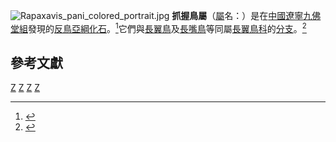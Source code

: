 {{Automatic Taxobox
| taxon = Rapaxavis
| authority = [[Eric_M._Morschhauser|Morschhauser]] ''et al.'', 2009
| fossil_range = [[白堊紀|白堊紀]]前期, {{fossilrange|113}}
| image = Rapaxavis.jpg
| image_caption = 潘氏抓握鳥的[[正模標本|正模標本]]
| type_species = '''潘氏抓握鳥<br />''Rapaxavis pani'''''
| type_species_authority = Morschhauser ''et al.'', 2009
}}
[[File:Rapaxavis_pani_colored_portrait.jpg|thumb]]
'''抓握鳥屬'''（[[屬|屬]]名：''{{lang|la|Rapaxavis}}''）是在[[中國|中國]][[遼寧|遼寧]][[九佛堂組|九佛堂組]]發現的[[反鳥亞綱|反鳥亞綱]][[化石|化石]]。<ref>{{Cite journal|author=Morschhauser,E. M., Varricchio, D.J., Gao, C., Liu, J., Wang, Z., Cheng, X. and Meng, Q.|year=2009|title=Anatomy of the Early Cretaceous bird ''Rapaxavis pani'', a new species from Liaoning Province, China|journal=Journal of Vertebrate Paleontology|volume=29|issue=2|pages=545–554}}</ref>它們與[[長翼鳥|長翼鳥]]及[[長嘴鳥|長嘴鳥]]等同屬[[長翼鳥科|長翼鳥科]]的[[分支|分支]]。<ref name=OGC10>{{cite journal|last=O'Connor|first=J.K.|coauthors=Gao, K.-Q.; and Chiappe, L.M.|year=2010|url=http://pdfserve.informaworld.com/462280__920289337.pdf|title=A new ornithuromorph (Aves: Ornithothoraces) bird from the Jehol Group indicative of higher-level diversity|journal=Journal of Vertebrate Paleontology|volume=30|issue=2|pages=311–21|doi=10.1080/02724631003617498}}</ref>

==參考文獻==
{{reflist}}
{{近鳥型恐龍|E.}}
{{Taxonbar}}

[[Category:白堊紀鳥類|Z]]
[[Category:長翼鳥目|Z]]
[[Category:热河生物群|Z]]
[[Category:_2009年描述的分类群|Z]]
